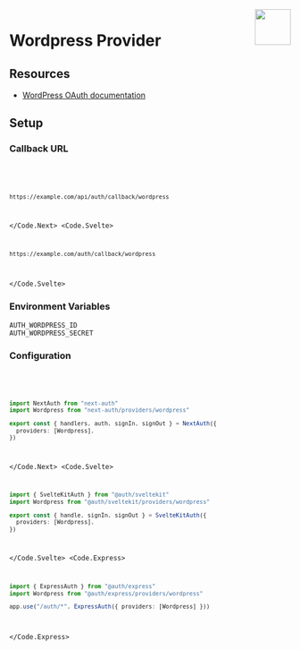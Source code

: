 
<img align="right" src="/img/providers/wordpress.svg" height="64" width="64" />

# Wordpress Provider

## Resources

- [WordPress OAuth documentation](https://developer.wordpress.com/docs/oauth2/)

## Setup

### Callback URL

<Code>
  <Code.Next>

```bash
https://example.com/api/auth/callback/wordpress
```

  </Code.Next>
  <Code.Svelte>

```bash
https://example.com/auth/callback/wordpress
```

  </Code.Svelte>
</Code>

### Environment Variables

```
AUTH_WORDPRESS_ID
AUTH_WORDPRESS_SECRET
```

### Configuration

<Code>
  <Code.Next>

```ts filename="/auth.ts"
import NextAuth from "next-auth"
import Wordpress from "next-auth/providers/wordpress"

export const { handlers, auth, signIn, signOut } = NextAuth({
  providers: [Wordpress],
})
```

  </Code.Next>
  <Code.Svelte>

```ts filename="/src/auth.ts"
import { SvelteKitAuth } from "@auth/sveltekit"
import Wordpress from "@auth/sveltekit/providers/wordpress"

export const { handle, signIn, signOut } = SvelteKitAuth({
  providers: [Wordpress],
})
```

  </Code.Svelte>
  <Code.Express>

```ts filename="/src/app.ts"
import { ExpressAuth } from "@auth/express"
import Wordpress from "@auth/express/providers/wordpress"

app.use("/auth/*", ExpressAuth({ providers: [Wordpress] }))
```

  </Code.Express>
</Code>
